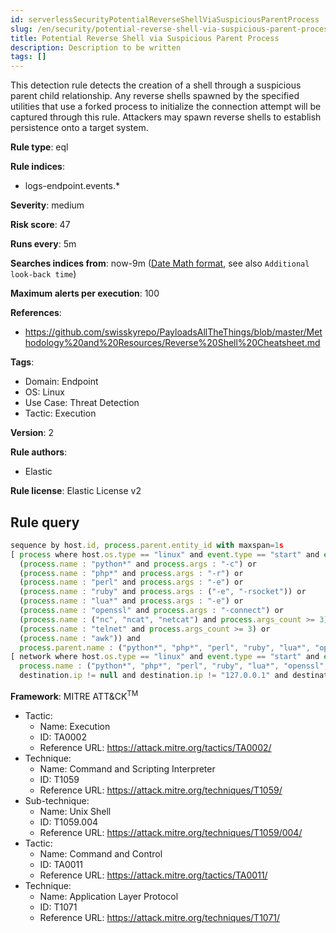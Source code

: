 ```yaml
---
id: serverlessSecurityPotentialReverseShellViaSuspiciousParentProcess
slug: /en/security/potential-reverse-shell-via-suspicious-parent-process
title: Potential Reverse Shell via Suspicious Parent Process
description: Description to be written
tags: []
---
```


<div id="potential-reverse-shell-via-suspicious-parent-process"></div>

This detection rule detects the creation of a shell through a suspicious parent child relationship. Any reverse shells spawned by the specified utilities that use a forked process to initialize the connection attempt will be captured through this rule. Attackers may spawn reverse shells to establish persistence onto a target system.

**Rule type**: eql

**Rule indices**: 

* logs-endpoint.events.*

**Severity**: medium

**Risk score**: 47

**Runs every**: 5m

**Searches indices from**: now-9m ([Date Math format](((ref))/common-options.html#date-math), see also <DocLink id="serverlessSecurityRulesUiCreate" section="set-the-rules-schedule">`Additional look-back time`</DocLink>)

**Maximum alerts per execution**: 100

**References**: 

* https://github.com/swisskyrepo/PayloadsAllTheThings/blob/master/Methodology%20and%20Resources/Reverse%20Shell%20Cheatsheet.md

**Tags**: 

* Domain: Endpoint
* OS: Linux
* Use Case: Threat Detection
* Tactic: Execution

**Version**: 2

**Rule authors**: 

* Elastic

**Rule license**: Elastic License v2

## Rule query

```js
sequence by host.id, process.parent.entity_id with maxspan=1s
[ process where host.os.type == "linux" and event.type == "start" and event.action == "fork" and (
  (process.name : "python*" and process.args : "-c") or
  (process.name : "php*" and process.args : "-r") or
  (process.name : "perl" and process.args : "-e") or
  (process.name : "ruby" and process.args : ("-e", "-rsocket")) or
  (process.name : "lua*" and process.args : "-e") or
  (process.name : "openssl" and process.args : "-connect") or
  (process.name : ("nc", "ncat", "netcat") and process.args_count >= 3) or
  (process.name : "telnet" and process.args_count >= 3) or
  (process.name : "awk")) and 
  process.parent.name : ("python*", "php*", "perl", "ruby", "lua*", "openssl", "nc", "netcat", "ncat", "telnet", "awk") ]
[ network where host.os.type == "linux" and event.type == "start" and event.action == "connection_attempted" and 
  process.name : ("python*", "php*", "perl", "ruby", "lua*", "openssl", "nc", "netcat", "ncat", "telnet", "awk") and
  destination.ip != null and destination.ip != "127.0.0.1" and destination.ip != "::1" ]

```

**Framework**: MITRE ATT&CK<sup>TM</sup>

* Tactic:
    * Name: Execution
    * ID: TA0002
    * Reference URL: https://attack.mitre.org/tactics/TA0002/
* Technique:
    * Name: Command and Scripting Interpreter
    * ID: T1059
    * Reference URL: https://attack.mitre.org/techniques/T1059/
* Sub-technique:
    * Name: Unix Shell
    * ID: T1059.004
    * Reference URL: https://attack.mitre.org/techniques/T1059/004/
* Tactic:
    * Name: Command and Control
    * ID: TA0011
    * Reference URL: https://attack.mitre.org/tactics/TA0011/
* Technique:
    * Name: Application Layer Protocol
    * ID: T1071
    * Reference URL: https://attack.mitre.org/techniques/T1071/


